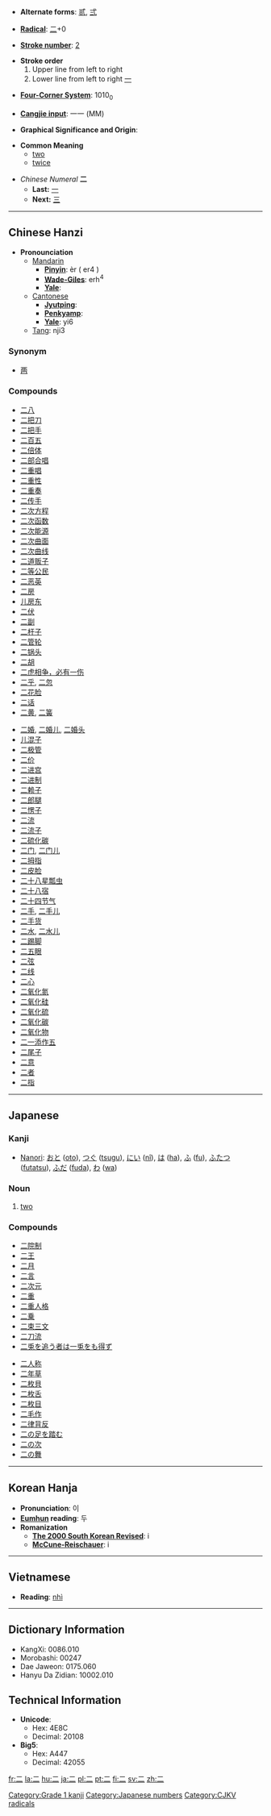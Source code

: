 * '''Alternate forms''': [[贰]], [[弍]]

* '''[[Wiktionary:Chinese radical index| Radical]]''': [[Wiktionary:Chinese radical index 二|二]]+0

* '''[[Wiktionary:Chinese total strokes index|Stroke number]]''': [[Wiktionary:Chinese total strokes index 2|2]]

* '''Stroke order'''
*# Upper line from left to right
*# Lower line from left to right [[一]]

* '''[[Wiktionary:Chinese four corner index|Four-Corner System]]''': 1010<sub>0</sub>

* '''[[Wiktionary:Chinese Cangjie index|Cangjie input]]''': 一一 (MM)

* '''Graphical Significance and Origin''': 

* '''Common Meaning'''
** [[two]]
** [[twice]]

*''Chinese Numeral'' '''二'''
**'''Last:''' [[一]]
**'''Next:''' [[三]]

----

== Chinese Hanzi ==

*'''Pronounciation '''
**[[Mandarin]]
***'''[[Pinyin]]''': èr ( er4 )
***'''[[Wade-Giles]]''': erh<sup>4</sup>
***'''[[Yale]]''': 
**[[Cantonese]]
***'''[[Jyutping]]''': 
***'''[[Penkyamp]]''':
***'''[[Yale]]''': yi6
**[[Tang]]: nji3

===Synonym===
*[[两]]

===Compounds===
{{top}}
*[[二八]]
*[[二把刀]]
*[[二把手]]
*[[二百五]]
*[[二倍体]]
*[[二部合唱]]
*[[二重唱]]
*[[二重性]]
*[[二重奏]]
*[[二传手]]
*[[二次方程]]
*[[二次函数]]
*[[二次能源]]
*[[二次曲面]]
*[[二次曲线]]
*[[二道贩子]]
*[[二等公民]]
*[[二恶英]]
*[[二房]]
*[[儿房东]]
*[[二伏]]
*[[二副]]
*[[二杆子]]
*[[二管轮]]
*[[二锅头]]
*[[二胡]]
*[[二虎相争，必有一伤]]
*[[二乎]], [[二忽]]
*[[二花脸]]
*[[二话]]
*[[二黄]], [[二簧]]
{{mid}}
*[[二婚]], [[二婚儿]], [[二婚头]]
*[[儿混子]]
*[[二极管]]
*[[二价]]
*[[二进宫]]
*[[二进制]]
*[[二赖子]]
*[[二郎腿]]
*[[二愣子]]
*[[二流]]
*[[二流子]]
*[[二硫化碳]]
*[[二门]], [[二门儿]]
*[[二拇指]]
*[[二皮脸]]
*[[二十八星瓢虫]]
*[[二十八宿]]
*[[二十四节气]]
*[[二手]], [[二手儿]]
*[[二手货]]
*[[二水]], [[二水儿]]
*[[二踢脚]]
*[[二五眼]]
*[[二弦]]
*[[二线]]
*[[二心]]
*[[二氧化氮]]
*[[二氧化硅]]
*[[二氧化硫]]
*[[二氧化碳]]
*[[二氧化物]]
*[[二一添作五]]
*[[二尾子]]
*[[二意]]
*[[二者]]
*[[二指]]
{{bottom}}

----

==Japanese==
===Kanji===
{{kanji|[[に]] ([[ni]]), [[じ]] ([[ji]])|[[ふた]] ([[futa]]), [[ふたたび|ふたた{び}]] (futata{bi}), [[ふたつ|ふた{つ}]] (futa{tsu})}}
*[[Nanori]]: [[おと]] ([[oto]]), [[つぐ]] ([[tsugu]]), [[にい]] ([[nî]]), [[は]] ([[ha]]), [[ふ]] ([[fu]]), [[ふたつ]] ([[futatsu]]), [[ふだ]] ([[fuda]]), [[わ]] ([[wa]])
===Noun===
{{janoun|に|ni}}
# [[two]]
===Compounds===
{{top}}
*[[二院制]]
*[[二王]]
*[[二月]]
*[[二言]]
*[[二次元]]
*[[二重]]
*[[二重人格]]
*[[二乗]]
*[[二束三文]]
*[[二刀流]]
*[[二兎を追う者は一兎をも得ず]]
{{mid}}
*[[二人称]]
*[[二年草]]
*[[二枚貝]]
*[[二枚舌]]
*[[二枚目]]
*[[二毛作]]
*[[二律背反]]
*[[二の足を踏む]]
*[[二の次]]
*[[二の舞]]
{{bottom}}

----

== Korean Hanja ==

* '''Pronunciation''': 이
* '''[[Eumhun]] reading''': 두
* '''Romanization'''
** '''[[The 2000 South Korean Revised Romanization|The 2000 South Korean Revised]]''': i
** '''[[McCune-Reischauer]]''': i

----

== Vietnamese ==

* '''Reading''': [[nhì]]

----

== Dictionary Information ==

* KangXi: 0086.010
* Morobashi: 00247
* Dae Jaweon: 0175.060
* Hanyu Da Zidian: 10002.010

== Technical Information ==

* '''Unicode''':
** Hex: 4E8C
** Decimal: 20108
* '''Big5''':
** Hex: A447
** Decimal: 42055

[[Category:Grade 1 kanji]]
[[Category:Japanese numbers]]
[[Category:CJKV radicals]]

[[fr:二]]
[[la:二]]
[[hu:二]]
[[ja:二]]
[[pl:二]]
[[pt:二]]
[[fi:二]]
[[sv:二]]
[[zh:二]]